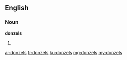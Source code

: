 ==English==

===Noun===
'''donzels'''

# {{plural of|donzel}}

[[ar:donzels]]
[[fr:donzels]]
[[ku:donzels]]
[[mg:donzels]]
[[my:donzels]]